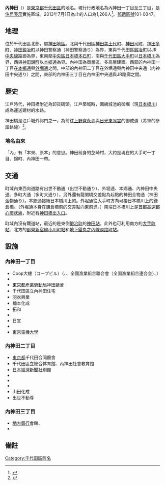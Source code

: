 {{Pathnav|日本|東京都|千代田區|frame=1}}
{{Infobox Settlement
|official_name = 內神田
|native_name =
|settlement_type = [[町|町]]
|image_skyline =
|imagesize =
|image_caption =
|image_flag =
|image_seal =
| image_map =
| map_caption =
|subdivision_type = [[國家|國家]]
|subdivision_name = [[File:Flag_of_Japan.svg|border]] [[日本|日本]]
|subdivision_type1 = [[都道府縣|都道府縣]]
|subdivision_name1 = [[File:Flag_of_Tokyo_Prefecture.svg|25px]] [[東京都|東京都]]
|subdivision_type2 = [[東京都區部|特別區]]
|subdivision_name2 = [[File:Flag_of_Chiyoda,_Tokyo.svg|25px]] [[千代田區|千代田區]]
|established_title =
|established_date =
|government_type =
|leader_title =
|leader_name =
|area_magnitude =
|area_total_sq_mi =
|area_total_km2 =
|area_land_sq_mi =
|area_land_km2 =
|area_urban_sq_mi =
|area_urban_km2 =
|area_metro_km2 =
|area_metro_sq_mi =
|population_as_of= 2013年（平成25年）7月1日
|population_footnotes =
|population_total = 1260
|population_urban =
|population_metro =
|population_density_sq_mi =
|population_density_km2 =
| timezone = [[日本標準時間|JST]]
| utc_offset = +9
|timezone_DST =
|utc_offset_DST =
|latd=|latm=|lats=|latNS=
|longd=|longm=|longs=|longEW=
|elevation_footnotes=
|elevation_m =
|elevation_ft =
|postal_code_type = [[郵遞區號|郵遞區號]]
|postal_code = 101-0047
|area_code =
|website =
|footnotes =
}}
'''內神田'''（{{jpn|j=内神田|hg=うちかんだ|rm=Uchi-kanda|f=y}}）是[[東京都|東京都]][[千代田區|千代田區]]的地名。現行行政地名為內神田一丁目至三丁目，是[[住居表示|住居表示]]實施區域。2013年7月1日為止的人口為1,260人<ref>{{Cite web |url=http://www.city.chiyoda.lg.jp/koho/kuse/gaiyo/toke/cho-setai/cho-setaih2507.html |title=町丁別世帯数および人口（住民基本台帳）：平成25年7月1日現在-千代田区総合ホームページ |accessdate=2013-08-01 |archive-date=2013-10-23 |archive-url=https://web.archive.org/web/20131023173846/http://www.city.chiyoda.lg.jp/koho/kuse/gaiyo/toke/cho-setai/cho-setaih2507.html |dead-url=no }}</ref>。[[郵遞區號|郵遞區號]]101-0047。

== 地理 ==
位於千代田區北部，屬[[神田區|神田地區]]。北與千代田區[[神田美土代町|神田美土代町]]、[[神田司町|神田司町]]、[[神田多町|神田多町]]、[[神田鍛冶町|神田鍛冶町]]以神田警察通（神田警察通り）為界，東與千代田區[[鍛冶町_(千代田區)|鍛冶町]]以JR[[中央線快速|中央線]]路廊為界，東南鄰[[中央區_(東京都)|中央區]][[日本橋本石町|日本橋本石町]]，南與[[千代田區|千代田區]][[大手町_(千代田區)|大手町]]以[[日本橋川|日本橋川]]為界，西與[[神田錦町|神田錦町]]以[[本鄉通|本鄉通]]為界。內神田為商業區，多高層建築。西部的內神田一丁目在[[本鄉通|本鄉通]]與[[外堀通|外堀通]]之間，中部的內神田二丁目在外堀通與內神田中央通（内神田中央通り）之間，東部的內神田三丁目在內神田中央通與JR路廊之間。

== 歷史　==
江戶時代，神田橋附近為卸貨碼頭。江戶築城時，圍繞城池的御堀（現[[日本橋川|日本橋川]]）成為運送建材的水路。

神田橋是江戶城外郭門之一，為前往[[上野|上野]][[寛永寺|寛永寺]]與[[日光東照宮|日光東照宮]]的御成道（將軍的參詣路線）<ref>{{Cite web |url=http://www.city.chiyoda.lg.jp/koho/bunka/bunka/chome/yurai/uchikanda-1.html |title=千代田区 町名由来板ガイド：内神田一丁目（うちかんだいっちょうめ） |accessdate=2013-08-14 |archive-date=2020-10-20 |archive-url=https://web.archive.org/web/20201020210643/https://www.city.chiyoda.lg.jp/koho/bunka/bunka/chome/yurai/uchikanda-1.html |dead-url=no }}</ref>。

=== 地名由來 ===
「內」有「本來、原本」的意思。神田前身的芝崎村，大約是現在的大手町一丁目、錦町、內神田一帶。

== 交通 ==
町域內東西向道路有出世不動通（出世不動通り）、外堀通、本鄉通、內神田中央通、多町大通（多町大通り），另外還有龍閑橋交差點為起點的神田金物通（神田金物通り）。本鄉通接續日本橋川上的{{link-ja|神田橋|神田橋}}。外堀通往大手町方向可接日本橋川上的鎌倉橋。（外堀通本身在鎌倉橋前的交差點向東前進。）南端日本橋川上是[[首都高速都心環狀線|首都高速都心環狀線]]，附近有[[神田橋出入口|神田橋出入口]]。

町域內沒有鐵道站，最近的是東側[[鍛冶町_(千代田區)|鍛冶町]]的[[神田站_(東京都)|神田站]]。此外也可利用南方的[[大手町站_(東京都)|大手町站]]、北方的[[都營地下鐵新宿線|都營新宿線]][[小川町站_(東京都)|小川町站]]和[[東京地下鐵丸之內線|地下鐵丸之內線]][[淡路町站|淡路町站]]。

== 設施 ==
===內神田一丁目===
*Coop大樓（コープビル）（{{link-ja|農林中央金庫|農林中央金庫}}、{{link-ja|全國森林組合聯合會|全国森林組合連合会}}、全國漁業組合聯合會（全国漁業組合連合会）、{{link-ja|全國共濟水産業協同組合聯合會|全国共済水産業協同組合連合会}}）
*{{link-ja|岡村製作所|岡村製作所}}
*[[東京都產業勞動局|東京都產業勞動局]]神田廳舍
*千代田區立內神田住宅
*羽衣興業
*楠本化成
*拓和
*{{link-ja|山川出版社|山川出版社}}
*日宣
*{{link-ja|Green Stamp|グリーンスタンプ}}
*[[東京電機大學|東京電機大學]]

===內神田二丁目===
*[[東京都|東京都]]千代田合同廳舍
*千代田區立總合体育館、內神田社會教育館
*[[日本經濟新聞社|日本經濟新聞社]]別館
*{{link-ja|神田外語學院|神田外語学院}}
*{{link-ja|昭和產業|昭和産業}}
*{{link-ja|日本紙通商|日本紙通商}}
*山田化成
*出世不動尊

===內神田三丁目===
*[[地方銀行|地方銀行]]會館、{{link-ja|全國地方銀行協會|全国地方銀行協会}}
*{{link-ja|PIP-TOKYO|ピップトウキョウ}}

== 備註 ==
{{reflist}}

{{千代田區的町名}}

{{DEFAULTSORT:Uchikanda}}
[[Category:千代田區町名|Category:千代田區町名]]